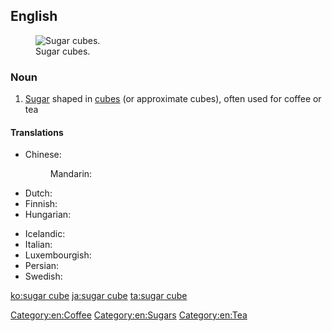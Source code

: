 ==English==
[[Image:Sugarcubes.jpg|thumb|Sugar cubes.]]

===Noun===
{{en-noun}}

# [[sugar|Sugar]] shaped in [[cube]]s (or approximate cubes), often used for coffee or tea

====Translations====
{{trans-top|sugar shaped in cubes}}
* Chinese:
*: Mandarin: {{t+|cmn|方糖|tr=fāngtáng|sc=Hani}}
* Dutch: {{t+|nl|suikerklontje}}
* Finnish: {{t+|fi|sokeripala}}
* Hungarian: {{t+|hu|kockacukor}}
{{trans-mid}}
* Icelandic: {{t|is|sykurmoli|m}}
* Italian: {{t+|it|zolletta|f}}
* Luxembourgish: {{t+|lb|Stéckerzocker|m}}
* Persian: {{t+|fa|قند|tr=qand|sc=fa-Arab}}
* Swedish: {{t+|sv|sockerbit|c}}
{{trans-bottom}}

[[Category:en:Coffee]]
[[Category:en:Sugars]]
[[Category:en:Tea]]

[[ko:sugar cube]]
[[ja:sugar cube]]
[[ta:sugar cube]]